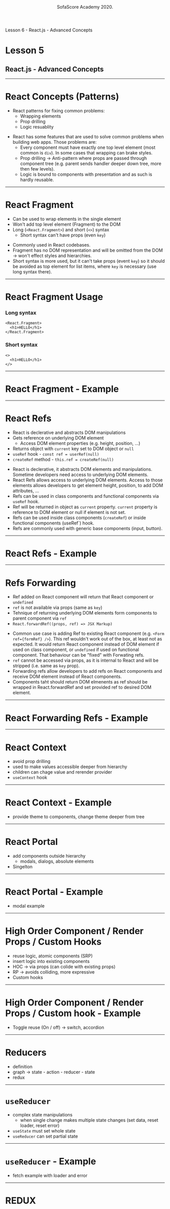 

<!-- general markup for all slides -->

<Head>
  <title>SofaScore Academy 6</title>
</Head>
<Header>
  <div className="tC m8">SofaScore Academy 2020.</div>
</Header>
<Footer>
  <div className="tR m8">Lesson 6 - React.js - Advanced Concepts</div>
</Footer>

<!-- Slides -->

# Lesson 5

## React.js - Advanced Concepts

---

# React Concepts (Patterns)

- React patterns for fixing common problems:
  - Wrapping elements
  - Prop drilling
  - Logic resuablity

<Notes>

- React has some features that are used to solve common problems when building web apps. Those problems are:
  - Every component must have exactly one top level element (most common is `div`). In some cases that wrapping can brake styles.
  - Prop drilling -> Anti-pattern where props are passed through component tree (e.g. parent sends handler deeper down tree, more then few levels).
  - Logic is bound to components with presentation and as such is hardly reusable.

</Notes>

---

# React Fragment

- Can be used to wrap elements in the single element
- Won't add top level element (Fragment) to the DOM
- Long (`<React.Fragment>`) and short (`<>`) syntax
  - Short syntax can't have props (even `key`)

<Notes>

- Commonly used in React codebases.
- Fragment has no DOM representation and will be omitted from the DOM -> won't effect styles and hierarchies.
- Short syntax is more used, but it can't take props (event `key`) so it should be avoided as top element for list items,
  where `key` is necessary (use long syntax there).

</Notes>

---

# React Fragment Usage

### Long syntax

```react
<React.Fragment>
  <h1>HELLO</h1>
</React.Fragment>
```

### Short syntax

```react
<>
  <h1>HELLO</h1>
</>
```

---


<Invert>

# React Fragment - Example

<Table />

</Invert>

---

# React Refs

- React is declerative and abstracts DOM manipulations
- Gets reference on underlying DOM element
  - Access DOM element properties (e.g. height, position, ...)
- Returns object with `current` key set to DOM object or `null`
- `useRef` hook - `const ref = userRef(null)`
- `createRef` method - `this.ref = createRef(null)`

<Notes>

- React is declerative, it abstracts DOM elements and manipulations. Sometime developers need access to underlying DOM elements.
- React Refs allows access to underlying DOM elements. Access to those elements allows developers to get element height, position, to add DOM attributes, ...
- Refs can be used in class components and functional components via `useRef` hook.
- Ref will be returned in object as `current` property. `current` property is reference to DOM element or null if element is not set.
- Refs can be used inside class components (`createRef`) or inside functional components (useRef`) hook.
- Refs are commonly used with generic base components (input, button).

</Notes>

---


<Invert>

# React Refs - Example

<Refs />

</Invert>

---

# Refs Forwarding

- Ref added on React component will return that React component or `undefined`
- `ref` is not available via props (same as `key`)
- Tehnique of returning underlying DOM elements form components to parent component via `ref`
- `React.forwardRef((props, ref) => JSX Markup)`

<Notes>

- Common use case is adding Ref to existing React component (e.g. `<Form ref={formRef} />`). This ref wouldn't work out of the box, at least not as expected.
  It would return React component instead of DOM element if used on class component, or `undefined` if used on functional component.
  That behaviour can be "fixed" with Forwating refs.
- `ref` cannot be accessed via props, as it is internal to React and will be stripped (i.e. same as `key` prop).
- Forwarding refs allow developers to add refs on React components and receive DOM element instead of React components.
- Components taht should return DOM elmenents as ref should be wrapped in React.forwardRef and set provided ref to desired DOM element.

</Notes>

---


<Invert>

# React Forwarding Refs - Example

<Form />

</Invert>

---

# React Context

- avoid prop drilling
- used to make values accessible deeper from hierarchy
- children can chage value and rerender provider
- `useContext` hook

---

<Invert>

# React Context - Example

- provide theme to components, change theme deeper from tree

</Invert>

---

# React Portal

- add components outside hierarchy
  - modals, dialogs, absolute elements
- Singelton

---

<Invert>

# React Portal - Example

- modal example

</Invert>

---

# High Order Component / Render Props / Custom Hooks

- reuse logic, atomic components (SRP)
- insert logic into existing components
- HOC -> via props (can colide with existing props)
- RP -> avoids colliding, more expressive
- Custom hooks

---

<Invert>

# High Order Component / Render Props / Custom hook - Example

- Toggle reuse (On / off) -> switch, accordion

</Invert>

---

# Reducers

- definition
- graph -> state - action - reducer - state
- redux

---

# `useReducer`

- complex state manipulations
  - when single change makes multiple state changes (set data, reset loader, reset error)
- `useState` must set whole state
- `useReducer` can set partial state

---

<Invert>

# `useReducer` - Example

- fetch example with loader and error

</Invert>

---

# REDUX
